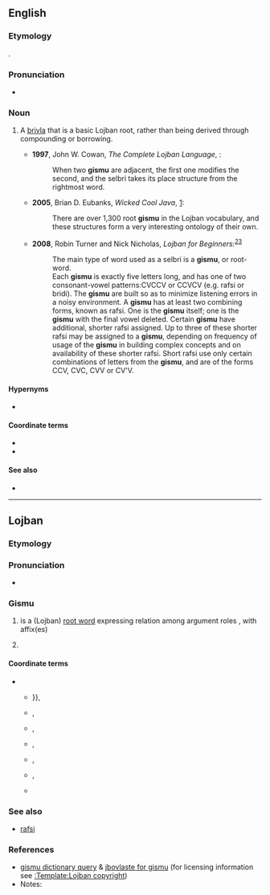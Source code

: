 ==English==
{{wikipedia|Lojban grammar}}

===Etymology===
{{bor|en|jbo|gismu}}.

===Pronunciation===
* {{IPA|/ˈɡiːs.muː/|lang=en}}

===Noun===
{{en-noun|gismu}}

# {{lb|en|Lojban|_|grammar}} A [[brivla]] that is a basic Lojban root, rather than being derived through compounding or borrowing.
#* '''1997''', John W. Cowan, ''The Complete Lojban Language'', {{ISBN|0966028309}}:
#*: When two '''gismu''' are adjacent, the first one modifies the second, and the selbri takes its place structure from the rightmost word.
#* '''2005''', Brian D. Eubanks, ''Wicked Cool Java'', [http://books.google.com/books?vid=ISBN1593270615&id=diqHjRjMhW0C&pg=PA91&lpg=PA91&dq=gismu&sig=595_-1oi-rueN1aFqJhXGlYn9Fc]:
#*: There are over 1,300 root '''gismu''' in the Lojban vocabulary, and these structures form a very interesting ontology of their own.
#* '''2008''', Robin Turner and Nick Nicholas, ''Lojban for Beginners'':<sup>[http://jbotcan.org/docs/l4b/less2.html]</sup><sup>[http://www.lojban.org/tiki/tiki-index.php?page=Lojban%20Tutorial:%20Lesson%202]</sup>
#*: The main type of word used as a selbri is a '''gismu''', or root-word.
#*: Each '''gismu''' is exactly five letters long, and has one of two consonant-vowel patterns:CVCCV or CCVCV (e.g. rafsi or bridi). The '''gismu''' are built so as to minimize listening errors in a noisy environment. A '''gismu''' has at least two combining forms, known as rafsi. One is the '''gismu''' itself; one is the '''gismu''' with the final vowel deleted. Certain '''gismu''' have additional, shorter rafsi assigned. Up to three of these shorter rafsi may be assigned to a '''gismu''', depending on frequency of usage of the '''gismu''' in building complex concepts and on availability of these shorter rafsi. Short rafsi use only certain combinations of letters from the '''gismu''', and are of the forms CCV, CVC, CVV or CV'V.

====Hypernyms====
* {{l|en|brivla}}

====Coordinate terms====
* {{l|en|lujvo}}
* {{l|en|fu'ivla}}

====See also====
* {{l|en|rafsi}}

----

==Lojban==

===Etymology===
{{jbo-etym
|zh='''g'''eniuan|zh_t=根源|zh_tr=gēn yuán
|en=be'''is'''|en_t=base
|hi='''mu'''l|hi_t=मूल|hi_tr=mūl
|es=ra'''is'''|es_t=raíz
}}

===Pronunciation===
* {{IPA|/ˈɡismu/|lang=jbo}}

===Gismu===
{{jbo-gismu|gim|gi'u}}

# {{lb|jbo|grammar}} {{lb|jbo|selbri}} {{sumti|1}} is a (Lojban) [[root word]] expressing relation {{sumti|2}} among argument roles {{sumti|3}}, with affix(es) {{sumti|4}}
# {{lb|jbo|grammar}} {{lb|jbo|sumti}} {{l|en|root word}}

====Coordinate terms====
* {{sense|Lojban root word}}
** {{l|jbo|cmavo|gloss={{l|en|structure words}} ie: {{l|en|conjunctions}}, {{l|en|prepositions}}, {{l|en|articles}}, {{l|en|numerals}}, and some {{l|en|adverbs}}}}}},
** {{l|jbo|cmene|gloss=}},
** {{l|jbo|lujvo|gloss={{l|en|compound predicate word}}}},
** {{l|jbo|smuni|gloss=a {{l|en|meaning}}/{{l|en|interpretation}}}},
** {{l|jbo|sumti|gloss={{l|en|argument}}}},
** {{l|jbo|tanru|gloss=}},
** {{l|jbo|valsi|gloss=a {{l|en|word}}}}

===See also===
* [[rafsi]]

===References===
* [http://www.lojban.org/cgi-bin/dict.pl?Form=dict.pl1&Query=gismu&Strategy=*&Database=*&submit=Submit+query gismu dictionary query] & [http://jbovlaste.lojban.org/dict/gismu jbovlaste for gismu] (for licensing information see [[:Template:Lojban copyright]])
* Notes:
<references/>